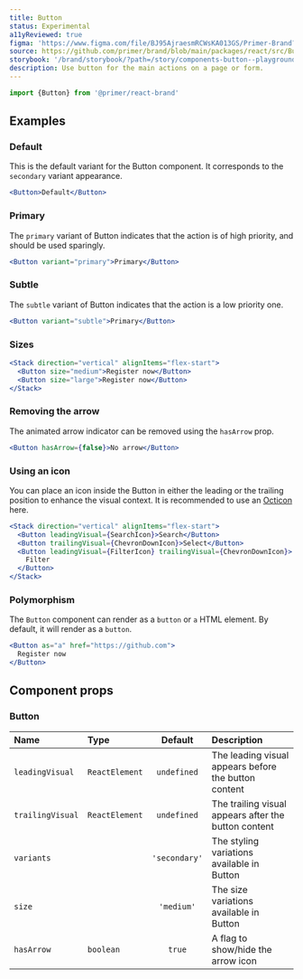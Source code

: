 ```yaml
---
title: Button
status: Experimental
a11yReviewed: true
figma: 'https://www.figma.com/file/BJ95AjraesmRCWsKA013GS/Primer-Brand?node-id=2931%3A30104'
source: https://github.com/primer/brand/blob/main/packages/react/src/Button/Button.tsx
storybook: '/brand/storybook/?path=/story/components-button--playground'
description: Use button for the main actions on a page or form.
---
```




```js
import {Button} from '@primer/react-brand'
```

## Examples

### Default

This is the default variant for the Button component. It corresponds to the `secondary` variant appearance.

```jsx live
<Button>Default</Button>
```

### Primary

The `primary` variant of Button indicates that the action is of high priority, and should be used sparingly.

```jsx live
<Button variant="primary">Primary</Button>
```

### Subtle

The `subtle` variant of Button indicates that the action is a low priority one.

```jsx live
<Button variant="subtle">Primary</Button>
```

### Sizes

```jsx live
<Stack direction="vertical" alignItems="flex-start">
  <Button size="medium">Register now</Button>
  <Button size="large">Register now</Button>
</Stack>
```

### Removing the arrow

The animated arrow indicator can be removed using the `hasArrow` prop.

```jsx live
<Button hasArrow={false}>No arrow</Button>
```

### Using an icon

You can place an icon inside the Button in either the leading or the trailing position to enhance the visual context. It is recommended to use an [Octicon](https://primer.style/octicons) here.

```jsx live
<Stack direction="vertical" alignItems="flex-start">
  <Button leadingVisual={SearchIcon}>Search</Button>
  <Button trailingVisual={ChevronDownIcon}>Select</Button>
  <Button leadingVisual={FilterIcon} trailingVisual={ChevronDownIcon}>
    Filter
  </Button>
</Stack>
```

### Polymorphism

The `Button` component can render as a `button` or `a` HTML element. By default, it will render as a `button`.

```jsx live
<Button as="a" href="https://github.com">
  Register now
</Button>
```

## Component props

### Button

| Name             | Type                                                      |    Default    | Description                                          |
| :--------------- | :-------------------------------------------------------- | :-----------: | :--------------------------------------------------- |
| `leadingVisual`  | `ReactElement`                                            |  `undefined`  | The leading visual appears before the button content |
| `trailingVisual` | `ReactElement`                                            |  `undefined`  | The trailing visual appears after the button content |
| `variants`       | <PropTableValues values={ButtonVariants} addLineBreaks /> | `'secondary'` | The styling variations available in Button           |
| `size`           | <PropTableValues values={ButtonSizes} addLineBreaks />    |  `'medium'`   | The size variations available in Button              |
| `hasArrow`       | `boolean`                                                 |    `true`     | A flag to show/hide the arrow icon                   |
